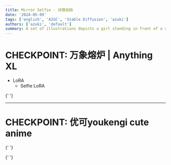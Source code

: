 ```yaml
---
title: Mirror Selfie - 对镜自拍
date: '2024-05-09'
tags: ['english', 'AIGC', 'Stable Diffusion', 'azuki']
authors: ['azuki', 'default']
summary: A set of illustrations depicts a girl standing in front of a mirror taking a picture of herself.
---
```


# CHECKPOINT: 万象熔炉 | Anything XL

- LoRA
  - Selfie LoRA

<div className="flex grid grid-cols-2 gap-8">
  <Photo alt="smiles with phone covers half of face" 
  src="/static/gallary/art/ai/selfie/04E5B2.jpg"
  width={832} height={1216} />

{' '}
<Photo
  alt="expressionless with phone raised above"
  src="/static/gallary/art/ai/selfie/EE3041.jpg"
  width={832}
  height={1216}
/>

  <Photo alt="smiles and lean forward" 
  src="/static/gallary/art/ai/selfie/75A575.jpg"
  width={832} height={1216} />
</div>

---

# CHECKPOINT: 优可youkengi cute anime

<div className="flex grid grid-cols-2 gap-8">
  <Photo alt="highres" 
  src="/static/gallary/art/ai/selfie/205dc9.png"
  width={1024} height={1536} />

{' '}
<Photo alt="flowers" src="/static/gallary/art/ai/selfie/126348.png" width={1024} height={1536} />

{' '}
<Photo
  alt="hands on waist"
  src="/static/gallary/art/ai/selfie/a095eb.png"
  width={1024}
  height={1536}
/>

  <Photo alt="hands in pocket " 
  src="/static/gallary/art/ai/selfie/3fe904.png"
  width={1024} height={1536} />
</div>
